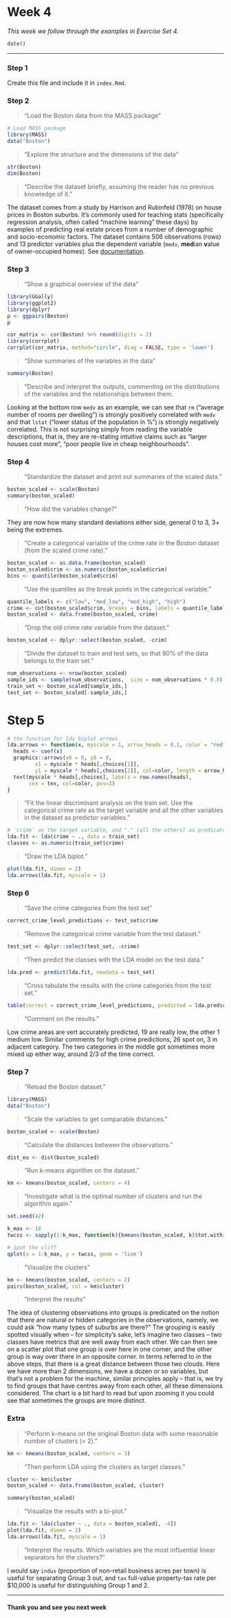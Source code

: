 # Week 4

*This week we follow through the examples in Exercise Set 4.*

```r
date()
```

------------------------------------------------------------------------

### Step 1

Create this file and include it in `index.Rmd`.

### Step 2

> "Load the Boston data from the MASS package"

```r
# Load MASS package
library(MASS)
data("Boston")
```

> "Explore the structure and the dimensions of the data"

```r
str(Boston)
dim(Boston)
```

> "Describe the dataset briefly, assuming the reader has no previous knowledge of it."

The dataset comes from a study by Harrison and Rubinfeld (1978) on house prices in Boston suburbs. It's commonly used for teaching stats (specifically regression analysis, often called "machine learning" these days) by examples of predicting real estate prices from a number of demographic and socio-economic factors. The dataset contains 506 observations (rows) and 13 predictor variables plus the dependent variable (`medv`, **med**ian **v**alue of owner-occupied homes). See [documentation](https://stat.ethz.ch/R-manual/R-devel/library/MASS/html/Boston.html).

### Step 3

> "Show a graphical overview of the data"

```r
library(GGally)
library(ggplot2)
library(dplyr)
p <- ggpairs(Boston)
p
```

```r
cor_matrix <- cor(Boston) %>% round(digits = 2)
library(corrplot)
corrplot(cor_matrix, method="circle", diag = FALSE, type = 'lower')
```

> "Show summaries of the variables in the data"

```r
summary(Boston)
```

> "Describe and interpret the outputs, commenting on the distributions of the variables and the relationships between them.

Looking at the bottom row `medv` as an example, we can see that `rm` ("average number of rooms per dwelling") is strongly positively correlated with `medv` and that `lstat` ("lower status of the population in %") is strongly negatively correlated. This is not surprising simply from reading the variable descriptions, that is, they are re-stating intuitive claims such as "larger houses cost more", "poor people live in cheap neighbourhoods".

### Step 4

> "Standardize the dataset and print out summaries of the scaled data."

```r
boston_scaled <- scale(Boston)
summary(boston_scaled)
```
> "How did the variables change?"

They are now how many standard deviations either side, general 0 to 3, 3+ being the extremes.

> "Create a categorical variable of the crime rate in the Boston dataset (from the scaled crime rate)."

```r
boston_scaled <- as.data.frame(boston_scaled)
boston_scaled$crim <- as.numeric(boston_scaled$crim)
bins <- quantile(boston_scaled$crim)
```

> "Use the quantiles as the break points in the categorical variable."

```r
quantile_labels <- c("low", "med_low", "med_high", "high")
crime <- cut(boston_scaled$crim, breaks = bins, labels = quantile_labels, include.lowest = TRUE)
boston_scaled <- data.frame(boston_scaled, crime)
```

> "Drop the old crime rate variable from the dataset."

```r
boston_scaled <- dplyr::select(boston_scaled, -crim)
```

> "Divide the dataset to train and test sets, so that 80% of the data belongs to the train set."

```r
num_observations <- nrow(boston_scaled)
sample_ids <- sample(num_observations,  size = num_observations * 0.8)
train_set <- boston_scaled[sample_ids,]
test_set <- boston_scaled[-sample_ids,]
```

# Step 5

```r
# the function for lda biplot arrows
lda.arrows <- function(x, myscale = 1, arrow_heads = 0.1, color = "red", tex = 0.75, choices = c(1,2)){
  heads <- coef(x)
  graphics::arrows(x0 = 0, y0 = 0, 
         x1 = myscale * heads[,choices[1]], 
         y1 = myscale * heads[,choices[2]], col=color, length = arrow_heads)
  text(myscale * heads[,choices], labels = row.names(heads), 
       cex = tex, col=color, pos=3)
}
```

> "Fit the linear discriminant analysis on the train set. Use the categorical crime rate as the target variable and all the other variables in the dataset as predictor variables."

```r
# `crime` as the target variable, and "." (all the others) as predicators
lda.fit <- lda(crime ~ ., data = train_set)
classes <- as.numeric(train_set$crime)
```

> "Draw the LDA biplot."

```r
plot(lda.fit, dimen = 2)
lda.arrows(lda.fit, myscale = 1)
```


### Step 6

> "Save the crime categories from the test set"

```r
correct_crime_level_predictions <- test_set$crime
```

> "Remove the categorical crime variable from the test dataset."

```r
test_set <- dplyr::select(test_set, -crime)
```

> "Then predict the classes with the LDA model on the test data."

```r
lda.pred <- predict(lda.fit, newdata = test_set)
```

> "Cross tabulate the results with the crime categories from the test set."

```r
table(correct = correct_crime_level_predictions, predicted = lda.pred$class)
```
> "Comment on the results."

Low crime areas are vert accurately predicted, 19 are really low, the other 1 medium low. Similar comments for high crime predictions, 26 spot on, 3 in adjacent category. The two categories in the middle got sometimes more mixed up either way, around 2/3 of the time correct.

### Step 7

> "Reload the Boston dataset."

```r
library(MASS)
data("Boston")
```


> "Scale the variables to get comparable distances."

```r
boston_scaled <- scale(Boston)
```

> "Calculate the distances between the observations."

```r
dist_eu <- dist(boston_scaled)
```

> "Run k-means algorithm on the dataset."

```r
km <- kmeans(boston_scaled, centers = 4)
```

> "Investigate what is the optimal number of clusters and run the algorithm again."

```r
set.seed(42)

k_max <- 10
twcss <- sapply(1:k_max, function(k){kmeans(boston_scaled, k)$tot.withinss})

# Spot the cliff
qplot(x = 1:k_max, y = twcss, geom = 'line')
```

> "Visualize the clusters"

```r
km <- kmeans(boston_scaled, centers = 2)
pairs(boston_scaled, col = km$cluster)
```

> "Interpret the results"

The idea of clustering observations into groups is predicated on the notion that there are natural or hidden categories in the observations, namely, we could ask "how many types of suburbs are there?" The grouping is easily spotted visually when -- for simplicity's sake, let's imagine two classes -- two classes have metrics that are well away from each other. We can then see on a scatter plot that one group is over here in one corner, and the other group is way over there in an opposite corner. In terms referred to in the above steps, that there is a great distance between those two clouds. Here we have more than 2 dimensions, we have a dozen or so variables, but that's not a problem for the machine, similar principles apply -- that is, we try to find groups that have centres away from each other, all these dimensions considered. The chart is a bit hard to read but upon zooming it you could see that sometimes the groups are more distinct.

### Extra

> "Perform k-means on the original Boston data with some reasonable number of clusters (> 2)."

```r
km <- kmeans(boston_scaled, centers = 3)
```

> "Then perform LDA using the clusters as target classes."

```r
cluster <- km$cluster
boston_scaled <- data.frame(boston_scaled, cluster)
```

```r
summary(boston_scaled)
```

> "Visualize the results with a bi-plot."

```r
lda.fit <- lda(cluster ~ ., data = boston_scaled[, -4])
plot(lda.fit, dimen = 2)
lda.arrows(lda.fit, myscale = 1)
```
> "Interpret the results. Which variables are the most influential linear separators for the clusters?"

I would say `indus` (proportion of non-retail business acres per town) is useful for separating Group 3 out, and `tax` full-value property-tax rate per $10,000 is useful for distinguishing Group 1 and 2.

---

#### Thank you and see you next week
